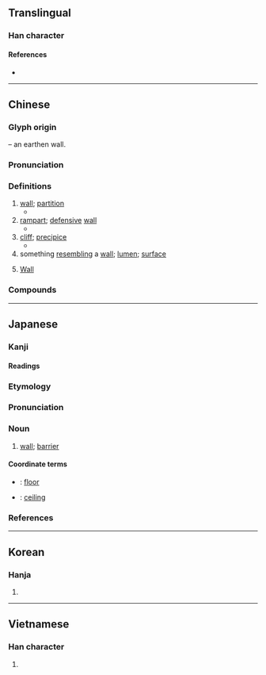 {{also|璧}}
{{character info/new}}
==Translingual==

===Han character===
{{Han char|rn=32|rad=土|as=13|sn=16|four=70104|canj=SJG|ids=⿱辟土}}

====References====
* {{Han ref|kx=0240.100|dkj=05516|dj=0479.290|hdz=10494.080|uh=58C1|ud=22721|bh=BEC0|bd=48832}}

----

==Chinese==
{{zh-forms|alt=坒-second round simplified}}
{{zh-wp}}

===Glyph origin===
{{Han etym}}
{{Han compound|土|t1=earth|辟|ls=psc|c1=s|c2=p}} – an earthen wall.

===Pronunciation===
{{zh-pron
|m=bì
|m-s=
|c=bek3,bik1,bik3
|c-t=
|g=
|h=pfs=piak
|j=
|mb=biă/bĭ
|md=biáh/pék
|md_note=biáh - vernacular; pék - literary
|mn=piah/qz:piak/xm,zz:pek
|mn_note=piah - vernacular; piak/pek - literary
|mn-t=biah4
|w=4piq
|x=
|mc=y
|oc=y
|cat=n,pn
}}

===Definitions===
{{zh-hanzi}}

# [[wall]]; [[partition]]
#* {{zh-x|牆壁|wall}}
# [[rampart]]; [[defensive]] [[wall]]
#* {{zh-x|壁壘|rampart; barrier}}
# [[cliff]]; [[precipice]]
#* {{zh-x|峭壁|cliff; steep}}
# something [[resembling]] a [[wall]]; [[lumen]]; [[surface]]
# {{lb|zh|astronomy}} {{zh-div|宿}} [[Wall]] {{gloss|Chinese constellation}}

===Compounds===
{{zh-der|壁宿|削壁|壁中書|壁爐|壁立|半壁河山|厚壁組織|向壁虛構|呵壁問天|家徒壁立|大戈壁|孔壁古文|半壁江山|壁花|一壁|壁衣|壁報紙|堅壁|傍人籬壁|壁龕|半壁|九龍壁|作壁上觀|岩壁|壁落|一壁廂|後赤壁賦|後壁|峭壁|影壁|壁紙|壁塑|壁鉤|壁蝨|家徒四壁|向壁虛造|壁球|壁飾|壁立千仞|壁畫|四壁|堅壁清野|壁毯|龐貝壁畫|壁報|夾壁|四壁蕭條|壁壘|壁門|壁誌|壁聽|壁經|壁櫥|壁壘分明|壁上觀|塢壁|土壁|四處碰壁|壁虎|壁廂|壁牙|壁燈|壁上泥皮|牆風壁耳|深溝堅壁|板壁|斷垣殘壁|拆壁腳|東壁|牆壁|戈壁|碰壁|斷壁殘垣|油壁車|殘垣敗壁|敦煌壁畫|懸崖絕壁|穿壁引光|破壁飛去|破壁燎火|石壁|懸崖峭壁|懸岩峭壁|畫水掀壁|溼壁畫|折壁腳|映壁|疥壁|照壁|旗亭畫壁|斷壁頹垣|扶牆摸壁|聽壁腳|連續壁|飛牆走壁|鐵壁銅牆|茅簷土壁|絕壁天懸|高壁深塹|補壁|那壁廂|蓀壁|籬壁間物|關稅壁壘|隔壁醋|聽籬察壁|粉壁|複壁|笆壁|這壁廂|赤壁鏖兵|薄壁組織|面壁坐禪|鑿壁懸梁|頹牆壞壁|重壁|間壁|高壁深壘|飛簷走壁|絕壁|飛車走壁|隔壁聽|面壁功深|題壁|高壘深壁|面壁思過|面壁下帷|隔壁戲|隔壁帳|隔壁|鐵壁|銅牆鐵壁|鏖兵赤壁|鑿壁偷光|陡壁|鄉壁虛造|軟壁|赤壁賦|赤壁懷古|赤壁之戰|赤壁|面壁|護壁|補壁之作|處處碰壁|細胞壁|鶴壁}}

{{zh-cat|Intermediate}}

----

==Japanese==

===Kanji===
{{ja-kanji|grade=c|rs=土13}}

====Readings====
{{ja-readings
|goon=ひゃく
|kanon=へき
|kun=かべ-, とりで
|nanori=かべ
}}

===Etymology===
{{ja-kanjitab|かべ|yomi=k}}
{{rfe|lang=ja}}

===Pronunciation===
{{ja-pron|かべ|acc=h|acc_ref=NHK|y=k}}

===Noun===
{{ja-noun|かべ}}

# [[wall]]; [[barrier]]

====Coordinate terms====
* {{ja-r|床|ゆか}}: [[floor]]
* {{ja-r|天井|てんじょう}}: [[ceiling]]

===References===
<references/>

----

==Korean==

===Hanja===
{{ko-hanja|hangeul=벽|rv=byeok|mr=pyŏk}}

# {{defn|lang=ko|sort=土13}}

----

==Vietnamese==

===Han character===
{{vi-hantu|[[bích]], [[bệch]], [[bịch]], [[vách]]|rs=土13}}

# {{defn|lang=vi|sort=土13}}